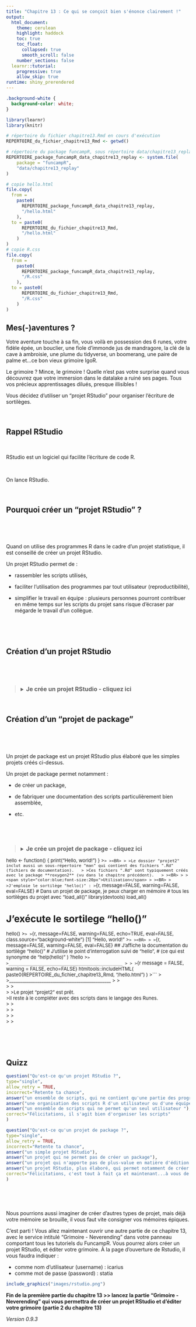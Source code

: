 ```yaml
---
title: "Chapitre 13 : Ce qui se conçoit bien s'énonce clairement !"
output:
  html_document:
    theme: cerulean
    highlight: haddock
    toc: true
    toc_float:
      collapsed: true
      smooth_scroll: false
    number_sections: false
  learnr::tutorial:
    progressive: true
    allow_skip: true
runtime: shiny_prerendered
---
```


```css
.background-white {
  background-color: white;
}
```

```r
library(learnr)
library(knitr)

# répertoire du fichier chapitre13.Rmd en cours d'exécution
REPERTOIRE_du_fichier_chapitre13_Rmd <- getwd()

# répertoire du package funcampR, sous répertoire data/chapitre13_replay
REPERTOIRE_package_funcampR_data_chapitre13_replay <- system.file(
    package = "funcampR",
	"data/chapitre13_replay"
)

# copie hello.html
file.copy(
  from = 
    paste0(
	  REPERTOIRE_package_funcampR_data_chapitre13_replay, 
	  "/hello.html"
	),
  to = paste0(
	  REPERTOIRE_du_fichier_chapitre13_Rmd, 
	  "/hello.html"
	)
)
# copie R.css
file.copy(
  from = 
    paste0(
	  REPERTOIRE_package_funcampR_data_chapitre13_replay, 
	  "/R.css"
	),
  to = paste0(
	  REPERTOIRE_du_fichier_chapitre13_Rmd, 
	  "/R.css"
	)
)
```

## Mes(-)aventures ? 

Votre aventure touche à sa fin, vous voilà en possession des 6 runes, votre fidèle épée, un bouclier, une fiole d'immonde jus de mandragore, 
la clé de la cave à ambroisie, une plume du tidyverse, un boomerang, une paire de palme et...ce bon vieux grimoire IgoR. 

Le grimoire ? Mince, le grimoire ! Quelle n'est pas votre surprise quand vous découvrez que votre immersion dans le datalake a ruiné ses pages.
Tous vos précieux apprentissages dilués, presque illisibles !

Vous décidez d'utiliser un "projet RStudio" pour organiser l'écriture de sortilèges.  

<BR>

## Rappel RStudio

<BR>

RStudio est un logiciel qui facilite l'écriture de code R.

<BR>

On lance RStudio.

<BR>

## Pourquoi créer un "projet RStudio" ?

<BR>

<BR>

Quand on utilise des programmes R dans le cadre d'un projet statistique, il est conseillé de créer un projet RStudio.  

Un projet RStudio permet de :  

- rassembler les scripts utilisés,  

- faciliter l'utilisation des programmes par tout utilisateur (reproductibilité),  

- simplifier le travail en équipe : plusieurs personnes pourront 
contribuer en même temps sur les scripts du projet sans risque d'écraser par mégarde le travail d'un collègue.  

<BR>

<BR>

## Création d'un projet RStudio

<BR>

<BR>

><details><summary><font size="3"><b>Je crée un projet RStudio - cliquez ici</b></font></summary>
><p><font size="2">
>
><BR>
>
>Ci-dessous, l'une des façons de créer un projet RStudio.
>
><BR>
>
>On ouvre RStudio.
>
><BR>
>
>Dans RStudio, tout en haut à droite, cliquer sur "Project: (None)".  
>Une liste déroulante apparaît.  
>
>Cliquer sur "New Project..."  
>Une fenêtre pop-up "Create Project" s'affiche  
>
>&nbsp;&nbsp;&nbsp;&nbsp;Choisir "New Directory" .  
>
>&nbsp;&nbsp;&nbsp;&nbsp;Dans la page "Project Type" de la pop-up,  
>&nbsp;&nbsp;&nbsp;&nbsp;cliquer sur "New Project".  
>
>&nbsp;&nbsp;&nbsp;&nbsp;Dans la page suivante,  
>&nbsp;&nbsp;&nbsp;&nbsp;&nbsp;&nbsp;&nbsp;&nbsp;&nbsp;&nbsp;champs "Directory Name:" renseigner le nom du projet, par exemple "projet1",  
>&nbsp;&nbsp;&nbsp;&nbsp;&nbsp;&nbsp;&nbsp;&nbsp;&nbsp;&nbsp;champs "Create project as subdirectory of:" choisir le répertoire parent du projet,  
>&nbsp;&nbsp;&nbsp;&nbsp;&nbsp;&nbsp;&nbsp;&nbsp;&nbsp;&nbsp;(par exemple "C/user/R/mesProjets/" ),  
>&nbsp;&nbsp;&nbsp;&nbsp;&nbsp;&nbsp;&nbsp;&nbsp;&nbsp;&nbsp;puis cliquer sur "Create Project"  
>
><BR>
>
>Le projet est maintenant utilisable.
>
>Dans le répertoire parent du projet un répertoire "projet1"a été créé.
>
><BR>
>
><span style="color:blue;font-size:20px">Visualisation du projet dans l'explorateur de fichier</span>
>
><BR>
>
>Avec l'explorateur de fichier je consulte le contenu du répertoire "projet1" :
>
>![](./images/projet1_Rproj.png){width=40%} 
>
>*Le dossier "projet1" contient un seul fichier "projet1.Rproj" .*
>
><BR>
>
><span style="color:blue;font-size:20px">Le répertoire "R" du projet</span>
>
><BR>
>
>Je crée un sous-dossier "R" dans le répertoire "projet1" avec l'explorateur de fichier.
>
><BR>
>
>Le contenu du dossier "projet1" devient :
>
>![](./images/projet1.png){width=40%} 
>
><BR>
>
>Ce sous-dossier "R" sert à stocker les scripts R.
>
><BR>
>
>Le projet "projet1" est maintenant prêt.  
>Il reste à le compléter avec des scripts écrits dans le langage des Runes.  
>
><BR>
>
><BR>
>
><BR>
>
></font></p></details>

<BR>

## Création d'un "projet de package"

<BR>

<BR>

Un projet de package est un projet RStudio plus élaboré que les simples projets créés ci-dessus.  

Un projet de package permet notamment :

- de créer un package,

- de fabriquer une documentation des scripts particulièrement bien assemblée,

- etc.

<BR>

<BR>

><details><summary><font size="3"><b>Je crée un projet de package - cliquez ici</b></font></summary>
><p><font size="2">
>
><BR>
>
>Ci-dessous, l'une des façons d'obtenir un projet de package.
>
><BR>
>
><BR>
>
>On peur créer un projet de package de la même façon qu'on a construit un simple projet ci-dessus :  
>en haut à droite, cliquer sur "Project: (None)" etc.
>
>Deux différences avec la création d'un simple projet :  
>dans la page "Project Type" , cliquer sur "R package",  
>dans la page suivante renseigner le nom du projet, par exemple "projet2", dans le champs "Package Name:" .
>
><BR>
>
>Après création du projet de package "projet2", un répertoire "projet2" apparaît.
>
><BR>
>
><span style="color:blue;font-size:20px">Visualisation du projet dans l'explorateur de fichier</span>
>
><BR>
>
>Le répertoire "projet2" a alors le contenu suivant :
>
>![](./images/projet2.png){width=30%} 
>
><BR>
>
>Le dossier "projet2" inclut un sous-répertoire "R".  
>
>Ce sous-répertoire "R" contient un script R "exemple".  
>
>Ce script "exemple" est nommé "hello.R" et comprend le code suivant :
>```{r, message=FALSE, warning=FALSE}
# Hello, world!
#
# This is an example function named 'hello' 
# which prints 'Hello, world!'.
#
# You can learn more about package authoring with RStudio at:
#
#   http://r-pkgs.had.co.nz/
#
# Some useful keyboard shortcuts for package authoring:
#
#   Install Package:           'Ctrl + Shift + B'
#   Check Package:             'Ctrl + Shift + E'
#   Test Package:              'Ctrl + Shift + T'

hello <- function() {
  print("Hello, world!")
}
>```
>
><BR>
>
>Le dossier "projet2" inclut aussi un sous-répertoire "man" qui contient des fichiers ".Rd" (fichiers de documentation).  
>
>Ces fichiers ".Rd" sont typiquement créés avec le package **roxygen2** (vu dans le chapitre précédent).  
>
><BR>
>
><span style="color:blue;font-size:20px">Utilisation</span>
>
><BR>
>
>J'emploie le sortilège "hello()" :
>```{r, message=FALSE, warning=FALSE, eval=FALSE}
# Dans un projet de package, je peux charger en mémoire 
# tous les sortilèges du projet avec "load_all()"
library(devtools)
load_all()

# J'exécute le sortilege "hello()"
hello()
>```
>
>```{r, message=FALSE, warning=FALSE, echo=TRUE, eval=FALSE, class.source="background-white"}
[1] "Hello, world!"
>```
>
><BR>
>
>```{r, message=FALSE, warning=FALSE, eval=FALSE}
## J'affiche la documentation du sortilège "hello()"
# J'utilise le point d'interrogation suivi de "hello",
# (ce qui est synonyme de "help(hello)" )
?hello
>```
>
>_______________________________________________
>
>
>```{r message = FALSE, warning = FALSE, echo=FALSE}
htmltools::includeHTML( paste0(REPERTOIRE_du_fichier_chapitre13_Rmd, "/hello.html") )
>```
>
>_______________________________________________
>
><BR>
>
><BR>
>
>Le projet "projet2" est prêt.  
>Il reste à le compléter avec des scripts dans le langage des Runes.  
>
><BR>
>
><BR>
>
><BR>
>
></font></p></details>


<BR>

<BR>

## Quizz

```r
question("Qu'est-ce qu'un projet RStudio ?",
type="single",
allow_retry = TRUE,
incorrect="Retente ta chance",
answer("un ensemble de scripts, qui ne contient qu'une partie des programmes R d'un projet statistique"),
answer("une organisation des scripts R d'un utilisateur ou d'une équipe, dans le cadre d'un projet statistique", correct = TRUE),
answer("un ensemble de scripts qui ne permet qu'un seul utilisateur "),
correct="Félicitations, il s'agit bien d'organiser les scripts"
)

``` 


```r
question("Qu'est-ce qu'un projet de package ?",
type="single",
allow_retry = TRUE,
incorrect="Retente ta chance",
answer("un simple projet RStudio"),
answer("un projet qui ne permet pas de créer un package"),
answer("un projet qui n'apporte pas de plus-value en matière d'édition de la documentation des scripts"),
answer("un projet RStudio, plus élaboré, qui permet notamment de créer un  package, d'éditer une documentation particulièrement bien assemblée, etc.", correct = TRUE),
correct="Félicitations, c'est tout à fait ça et maintenant...à vous de jouer"
)

``` 

<BR>

<BR>

Nous pourrions aussi imaginer de créer d'autres types de projet, mais déjà votre mémoire se brouille, il vous faut vite consigner vos mémoires épiques. 


C'est parti !  Vous allez maintenant ouvrir une autre partie de ce chapitre 13, avec le service intitulé "Grimoire - Neverending" 
dans votre panneau comportant tous les tutoriels du FuncampR. Vous pourrez alors créer un projet RStudio, et éditer votre grimoire. 
À la page d'ouverture de Rstudio, il vous faudra indiquer :

- comme nom d'utilisateur (username) : icarius
- comme mot de passe (password) : statia

```r
include_graphics("images/rstudio.png")
```

**Fin de la première partie du chapitre 13  >>  lancez la partie "Grimoire - Neverending" qui vous permettra de créer un projet RStudio et d'éditer 
votre grimoire (partie 2 du chapitre 13)**

*Version 0.9.3*

